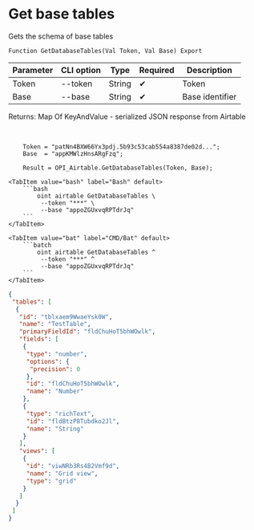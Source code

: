 ﻿---
sidebar_position: 2
description: Get base tables and other functions to work with Airtable in the Open Integration Package, a free open-source integration library for 1C:Enterprise 8, OneScript and CLI
keywords: [1C, 1С, 1С:Enterprise, 1С:Enterprise 8.3, API, Integration, Services, Exchange, OneScript, CLI, Airtable]
---


# Get base tables
 Gets the schema of base tables



`Function GetDatabaseTables(Val Token, Val Base) Export`

  | Parameter | CLI option | Type | Required | Description |
  |-|-|-|-|-|
  | Token | --token | String | &#x2714; | Token |
  | Base | --base | String | &#x2714; | Base identifier |

  
  Returns:  Map Of KeyAndValue - serialized JSON response from Airtable

<br/>




```bsl title="1C:Enterprise/OneScript code example"
    Token = "patNn4BXW66Yx3pdj.5b93c53cab554a8387de02d...";
    Base  = "appKMWlzHnsARgFzq";

    Result = OPI_Airtable.GetDatabaseTables(Token, Base);
```
 

 <Tabs>
  
    <TabItem value="bash" label="Bash" default>
        ```bash
            oint airtable GetDatabaseTables \
             --token "***" \
             --base "appoZGUxvqRPTdrJq"
        ```
    </TabItem>
  
    <TabItem value="bat" label="CMD/Bat" default>
        ```batch
            oint airtable GetDatabaseTables ^
             --token "***" ^
             --base "appoZGUxvqRPTdrJq"
        ```
    </TabItem>
</Tabs>


```json title="Result"
{
 "tables": [
  {
   "id": "tblxaem9WwaeYsk0W",
   "name": "TestTable",
   "primaryFieldId": "fldChuHoT5bhWOwlk",
   "fields": [
    {
     "type": "number",
     "options": {
      "precision": 0
     },
     "id": "fldChuHoT5bhWOwlk",
     "name": "Number"
    },
    {
     "type": "richText",
     "id": "fldBtzP8Tubdko2Jl",
     "name": "String"
    }
   ],
   "views": [
    {
     "id": "viwNRb3Rs4B2Vmf9d",
     "name": "Grid view",
     "type": "grid"
    }
   ]
  }
 ]
}
```

